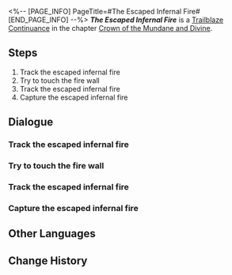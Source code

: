 <%-- [PAGE_INFO]
PageTitle=#The Escaped Infernal Fire#
[END_PAGE_INFO] --%>
{{Stub|Dialogue.}}
{{Mission Infobox
|id            = 2000903
|title         = 
|image         = <!--Mission The Escaped Infernal Fire.png-->
|type          = Trailblaze Continuance
|event_name    = 
|chapter       = Crown of the Mundane and Divine
|requirements  = {{subst:void|<!--Unknown: {"Type":"Manual"}-->}}
|summary       = <!--official mission summary from Fate's Atlas-->
|characters    = Trailblazer
|startLocation = [[Herta Space Station]] - [[Seclusion Zone]]
|world         = Herta Space Station
|area          = Seclusion Zone
|prev          = 
|next          = 
|rewards       = Adventure Log*3; Condensed Aether*3; Lost Gold Fragment*3; Credit*25,000
}}
'''''The Escaped Infernal Fire''''' is a [[Trailblaze Continuance]] in the chapter [[Crown of the Mundane and Divine]].

==Steps==
# Track the escaped infernal fire
# Try to touch the fire wall
# Track the escaped infernal fire
# Capture the escaped infernal fire

<!--
==Gameplay Notes==

--><!--
==Trial Character==

-->
==Dialogue==
{{Stub Dialogue}}
{{Dialogue End}}

===Track the escaped infernal fire===
{{Mission Description|type=continuance|location=Seclusion Zone|update|Asta was swallowed up by infernal fire before your eyes. You must find traces of the escaped infernal fire first.}}
{{Dialogue Start}}
:{{tx}}
{{Mission Description|type=continuance|location=Seclusion Zone|update|Despite catching up to the infernal fire, its ability to shuttle through space allows it to escape again.}}
{{Mission Description|type=continuance|location=Seclusion Zone|update|The infernal fire has once again escaped from before you. Its ability allowing it to warp between locations is certainly difficult to deal with}}
{{Dialogue End}}

===Try to touch the fire wall===
{{Mission Description|type=continuance|location=Seclusion Zone|update|The infernal fire made bizarre walls of flame as it ran away. Passing through these walls of flame will cause deviations in your three-dimensional coordinates.}}
{{Dialogue Start}}
:{{tx}}
{{Dialogue End}}

===Track the escaped infernal fire===
{{Mission Description|type=continuance|location=Seclusion Zone|update|Despite catching up to the infernal fire, its ability to shuttle through space allows it to escape again.}}
{{Dialogue Start}}
:{{tx}}
{{Mission Description|type=continuance|location=Seclusion Zone|update|The infernal fire has once again escaped from before you. Its ability allowing it to warp between locations is certainly difficult to deal with}}
{{Mission Description|type=continuance|location=Seclusion Zone|update|The infernal fire's power is gradually being reduced. Seems like this is a battle of attrition.}}
{{Dialogue End}}

===Capture the escaped infernal fire===
{{Mission Description|type=continuance|location=Seclusion Zone|update|The power of the infernal fire is visibly declining. This is a great chance to capture it.}}
{{Dialogue Start}}
:{{tx}}
{{Dialogue End}}

==Other Languages==
{{Other Languages
|en   = The Escaped Infernal Fire
|zhs  = 逃逸冥火
|zht  = 逃逸冥火
|ja   = 逃走した冥火
|ko   = 도망친 명화
|es   = Fuego del infierno a la fuga
|fr   = Feu infernal en cavale
|ru   = Сбежавший огонь
|th   = เพลิงอนธการที่หลบหนี
|vi   = Hỏa Ngục Trốn Chạy
|de   = Entkommenes Inferno
|id   = Kabur dari Api Inferno
|pt   = O Fogo Infernal em Fuga
}}

==Change History==
{{Change History|1.6}}
